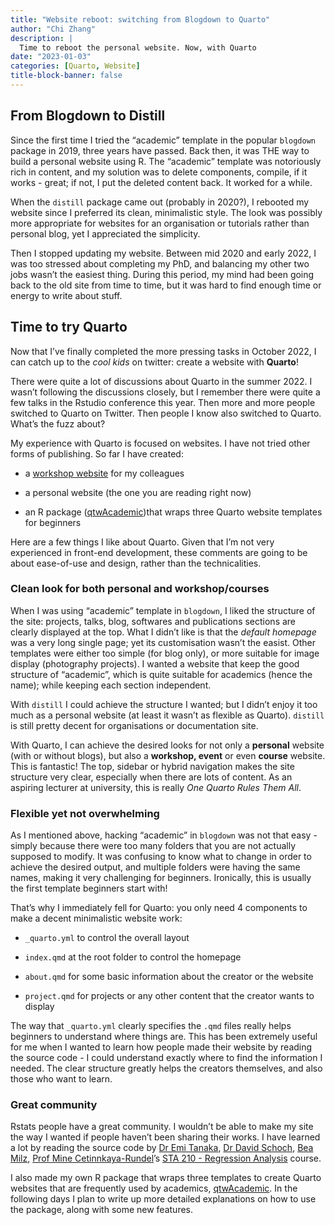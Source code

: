 ```yaml
---
title: "Website reboot: switching from Blogdown to Quarto"
author: "Chi Zhang"
description: |
  Time to reboot the personal website. Now, with Quarto 
date: "2023-01-03"
categories: [Quarto, Website]
title-block-banner: false
---
```


## From Blogdown to Distill

Since the first time I tried the "academic" template in the popular `blogdown` package in 2019, three years have passed. Back then, it was THE way to build a personal website using R. The "academic" template was notoriously rich in content, and my solution was to delete components, compile, if it works - great; if not, I put the deleted content back. It worked for a while.

When the `distill` package came out (probably in 2020?), I rebooted my website since I preferred its clean, minimalistic style. The look was possibly more appropriate for websites for an organisation or tutorials rather than personal blog, yet I appreciated the simplicity. 

Then I stopped updating my website. Between mid 2020 and early 2022, I was too stressed about completing my PhD, and balancing my other two jobs wasn't the easiest thing. During this period, my mind had been going back to the old site from time to time, but it was hard to find enough time or energy to write about stuff.


## Time to try Quarto

Now that I've finally completed the more pressing tasks in October 2022, I can catch up to the *cool kids* on twitter: create a website with **Quarto**!

There were quite a lot of discussions about Quarto in the summer 2022. I wasn't following the discussions closely, but I remember there were quite a few talks in the Rstudio conference this year. Then more and more people switched to Quarto on Twitter. Then people I know also switched to Quarto. What's the fuzz about?

My experience with Quarto is focused on websites. I have not tried other forms of publishing. So far I have created: 

* a [workshop website](https://ocbe-uio.github.io/2022_bioinformatics_workshop/) for my colleagues

* a personal website (the one you are reading right now)

* an R package ([qtwAcademic](https://andreaczhang.github.io/rpkg/qtwAcademic/))that wraps three Quarto website templates for beginners

Here are a few things I like about Quarto. Given that I'm not very experienced in front-end development, these comments are going to be about ease-of-use and design, rather than the technicalities. 

### Clean look for both personal and workshop/courses

When I was using "academic" template in `blogdown`, I liked the structure of the site: projects, talks, blog, softwares and publications sections are clearly displayed at the top. What I didn't like is that the *default homepage* was a very long single page; yet its customisation wasn't the easist. Other templates were either too simple (for blog only), or more suitable for image display (photography projects). I wanted a website that keep the good structure of "academic", which is quite suitable for academics (hence the name); while keeping each section independent. 

With `distill` I could achieve the structure I wanted; but I didn't enjoy it too much as a personal website (at least it wasn't as flexible as Quarto). `distill` is still pretty decent for organisations or documentation site. 

With Quarto, I can achieve the desired looks for not only a **personal** website (with or without blogs), but also a **workshop, event** or even **course** website. This is fantastic! The top, sidebar or hybrid navigation makes the site structure very clear, especially when there are lots of content. As an aspiring lecturer at university, this is really *One Quarto Rules Them All*. 



### Flexible yet not overwhelming

As I mentioned above, hacking "academic" in `blogdown` was not that easy - simply because there were too many folders that you are not actually supposed to modify. It was confusing to know what to change in order to achieve the desired output, and multiple folders were having the same names, making it very challenging for beginners. Ironically, this is usually the first template beginners start with!

That's why I immediately fell for Quarto: you only need 4 components to make a decent minimalistic website work: 

* `_quarto.yml` to control the overall layout

* `index.qmd` at the root folder to control the homepage

* `about.qmd` for some basic information about the creator or the website

* `project.qmd` for projects or any other content that the creator wants to display

The way that `_quarto.yml` clearly specifies the `.qmd` files really helps beginners to understand where things are. This has been extremely useful for me when I wanted to learn how people made their website by reading the source code - I could understand exactly where to find the information I needed. The clear structure greatly helps the creators themselves, and also those who want to learn. 


### Great community

Rstats people have a great community. I wouldn't be able to make my site the way I wanted if people haven't been sharing their works. I have learned a lot by reading the source code by [Dr Emi Tanaka](https://emitanaka.org), [Dr David Schoch](https://mr.schochastics.net), [Bea Milz](https://beamilz.com), [Prof Mine Cetinnkaya-Rundel](https://mine-cr.com)'s [STA 210 - Regression Analysis](https://sta210-s22.github.io/website/) course. 

I also made my own R package that wraps three templates to create Quarto websites that are frequently used by academics, [qtwAcademic](https://andreaczhang.github.io/qtwAcademic/). In the following days I plan to write up more detailed explanations on how to use the package, along with some new features. 





